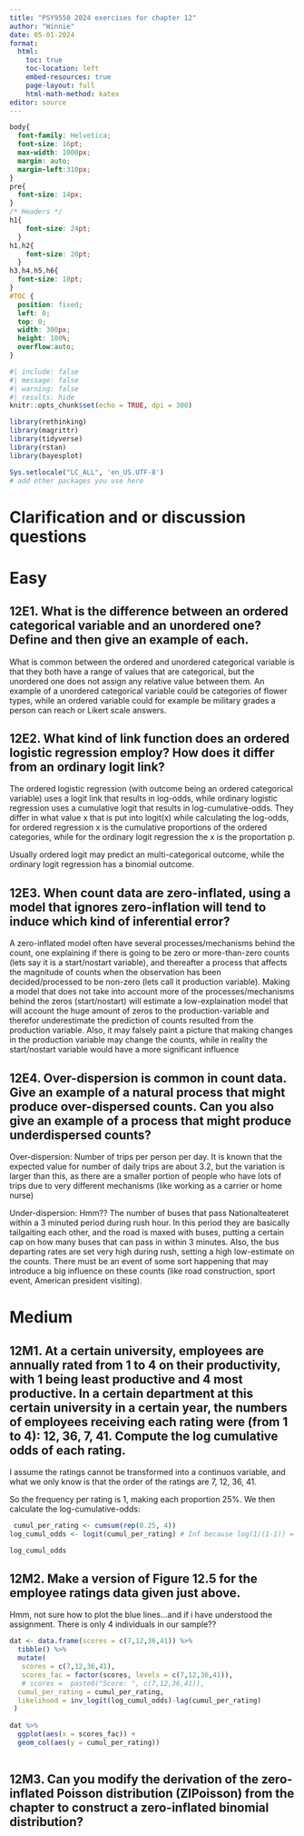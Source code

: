 ```yaml
---
title: "PSY9550 2024 exercises for chapter 12"
author: "Winnie"
date: 05-01-2024
format:
  html:
    toc: true
    toc-location: left
    embed-resources: true
    page-layout: full
    html-math-method: katex
editor: source
---
```


```css
body{
  font-family: Helvetica;
  font-size: 16pt;
  max-width: 1000px;
  margin: auto;
  margin-left:310px;
}
pre{
  font-size: 14px;
}
/* Headers */
h1{
    font-size: 24pt;
  }
h1,h2{
    font-size: 20pt;
  }
h3,h4,h5,h6{
  font-size: 18pt;
}
#TOC {
  position: fixed;
  left: 0;
  top: 0;
  width: 300px;
  height: 100%;
  overflow:auto;
}
```

```r
#| include: false
#| message: false
#| warning: false
#| results: hide
knitr::opts_chunk$set(echo = TRUE, dpi = 300)

library(rethinking)
library(magrittr)
library(tidyverse)
library(rstan)
library(bayesplot)

Sys.setlocale("LC_ALL", 'en_US.UTF-8')
# add other packages you use here
```

# Clarification and or discussion questions


# Easy


## 12E1. What is the difference between an ordered categorical variable and an unordered one? Define and then give an example of each.

What is common between the ordered and unordered categorical variable is that they both have a range of values that are categorical, but the unordered one does not assign any relative value between them. An example of a unordered categorical variable could be categories of flower types, while an ordered variable could for example be military grades a person can reach or Likert scale answers.



## 12E2. What kind of link function does an ordered logistic regression employ? How does it differ from an ordinary logit link? 

The ordered logistic regression (with outcome being an ordered categorical variable) uses a logit link that results in log-odds, while ordinary logistic regression uses a cumulative logit that results in log-cumulative-odds. They differ in what value x that is put into logit(x) while calculating the log-odds, for ordered regression x is the cumulative proportions of the ordered categories, while for the ordinary logit regression the x is the proportation p.

Usually ordered logit may predict an multi-categorical outcome, while the ordinary logit regression has a binomial outcome.

## 12E3. When count data are zero-inflated, using a model that ignores zero-inflation will tend to induce which kind of inferential error? 

A zero-inflated model often have several processes/mechanisms behind the count, one explaining if there is going to be zero or more-than-zero counts (lets say it is a start/nostart variable), and thereafter a process that affects the magnitude of counts when the observation has been decided/processed to be non-zero (lets call it production variable). Making a model that does not take into account more of the processes/mechanisms behind the zeros (start/nostart) will estimate a low-explaination model that will account the huge amount of zeros to the production-variable and therefor underestimate the prediction of counts resulted from the production variable. Also, it may falsely paint a picture that making changes in the production variable may change the counts, while in reality the start/nostart variable would have a more significant influence

## 12E4. Over-dispersion is common in count data. Give an example of a natural process that might produce over-dispersed counts. Can you also give an example of a process that might produce underdispersed counts?

Over-dispersion:
Number of trips per person per day. It is known that the expected value for number of daily trips are about 3.2, but the variation is larger than this, as there are a smaller portion of people who have lots of trips due to very different mechanisms (like working as a carrier or home nurse)


Under-dispersion: 
Hmm?? The number of buses that pass Nationalteateret within a 3 minuted period during rush hour. In this period they are basically tailgaiting each other, and the road is maxed with buses, putting a certain cap on how many buses that can pass in within 3 minutes. Also, the bus departing rates are set very high during rush, setting a high low-estimate on the counts. There must be an event of some sort happening that may introduce a big influence on these counts (like road construction, sport event, American president visiting).


# Medium


## 12M1. At a certain university, employees are annually rated from 1 to 4 on their productivity, with 1 being least productive and 4 most productive. In a certain department at this certain university in a certain year, the numbers of employees receiving each rating were (from 1 to 4): 12, 36, 7, 41. Compute the log cumulative odds of each rating. 

I assume the ratings cannot be transformed into a continuos variable, and what we only know is that the order of the ratings are 7, 12, 36, 41.

So the frequency per rating is 1, making each proportion 25%.
We then calculate the log-cumulative-odds:
```r
 cumul_per_rating <- cumsum(rep(0.25, 4))
log_cumul_odds <- logit(cumul_per_rating) # Inf because log(1/(1-1)) = Inf.

log_cumul_odds
```



## 12M2. Make a version of Figure 12.5 for the employee ratings data given just above. 

Hmm, not sure how to plot the blue lines...and if i have understood the assignment. There is only 4 individuals in our sample??


```r



dat <- data.frame(scores = c(7,12,36,41)) %>% 
  tibble() %>% 
  mutate( 
   scores = c(7,12,36,41),
   scores_fac = factor(scores, levels = c(7,12,36,41)),
   # scores =  paste0("Score: ", c(7,12,36,41)),
  cumul_per_rating = cumul_per_rating,
  likelihood = inv_logit(log_cumul_odds)-lag(cumul_per_rating)
 )
 
dat %>% 
  ggplot(aes(x = scores_fac)) +
  geom_col(aes(y = cumul_per_rating))
  
```


## 12M3. Can you modify the derivation of the zero-inflated Poisson distribution (ZIPoisson) from the chapter to construct a zero-inflated binomial distribution?








